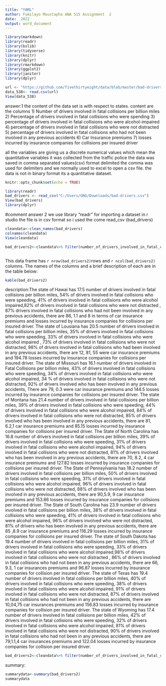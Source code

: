 ```yaml
---
title: "YAML"
author: Fumilayo Moustapha ANA 515 Assignment  2
date:  2022
output: word_document
---
```


```r
library(markdown)
library(readr)
library(bslib)
library(tidyverse)
library(knitr)
library(dplyr)
library(rmarkdown)
library(ggplot2)
library(janitor)
library(dplyr)
```

```r

url <- "https://github.com/fivethirtyeight/data/blob/master/bad-drivers/bad-drivers.csv"
data_538<- read.csv(url)
View(data_538)
```

answer:1 
the content of the data set is with respect to states.
content are  the columns 
1) Number of drivers involved in fatal collisions per billion miles
2) Percentage of drivers involved in fatal collisions who were spending
3) percentage of drivers involved in fatal collisions who were alcohol-impaired
4) percentage of drivers involved in fatal collisions who were not distracted
5) percentage of drivers involved in fatal collisions who had not been involved in any previous accidents
6) Car Insurance premiums
7) losses incurred by insurance companies for collisions per insured driver


all the variables are giving us a discrete numerical values which mean the quantitative variables it was collected from the traffic police
the data was saved in comma separated values(csv) format
delimited the comma was used for delimiters and  we normally used to excel to open a csv file.
the data is not in binary format its a quantitative dataset.




```r
knitr::opts_chunk$set(echo = TRUE)
```

```r
library(readr)
bad_drivers <- read_csv("C:/Users/GNG/Downloads/bad-drivers.csv")
View(bad_drivers)
library(dplyr)
```

#comment 
answer 2 
we use library "readr" for importing a dataset in r studio the file is in csv format so i used the come read_csv (bad_drivers)
```r
cleandata<-clean_names(bad_drivers)
colnames(cleandata)
View(cleandata)

```

```r
bad_drivers2<-cleandata%>% filter(number_of_drivers_involved_in_fatal_collisions_per_billion_miles > 15 , percentage_of_drivers_involved_in_fatal_collisions_who_were_speeding > 30 , percentage_of_drivers_involved_in_fatal_collisions_who_were_alcohol_impaired >30 , percentage_of_drivers_involved_in_fatal_collisions_who_had_not_been_involved_in_any_previous_accidents>40)
```

```r

```

This data frame has `r nrow(bad_drivers2)`rows and `r ncol(bad_drivers2)` columns. The names of the columns and a brief description of each are in the table below:
```r
kable(bad_drivers2)
```
description:The state of Hawai has 17.5 number of drivers involved in fatal collisions per billion miles, 54% of drivers involved in fatal collisions who were speeding, 41% of drivers involved in fatal collisions who were alcohol impaired,82% of drivers involved in fatal collisions who were not distracted , 87% drivers involved in fatal collisions who had not been involved in any previous accidents, there are 86, 1.1 and 8 in terms of car insurance premiums and losses incurred by insurance companies for collisions per insured driver.
The state of Lousiana has 20.5 number of drivers involved in fatal collisions per billion miles, 35% of drivers involved in fatal collisions who were speeding, 33% of drivers involved in fatal collisions who were alcohol impaired , 73% of drivers involved in fatal collisions who were not distracted, 98% of drivers involved in fatal collisions who had been involved in any previous accidents, there are 12, 81, 55 were car insurance premiums and 194.78 losses incurred by insurance companies for collisions per insured driver. 
The state of Missouri has 16.1 number of drivers involved in Fatal Collisions per billion miles, 43% of drivers involved in fatal collisions who were speeding, 34% of drivers involved in fatal collisions who were alcohol impaired, 34 % of drivers involved in fatal collisions who were not distracted, 92% of drivers involved who has been involved in any previous accidents, There are 79, 0.3 were car insurance premiums and  144.5 losses incurred by insurance companies for collisions per insured driver. 
The state of Montana has 21.4 number of drivers involved in fatal collisions per billion miles, 39% of drivers involved in fatal collisions who were speeding, 44% of drivers involved in fatal collisions who were alcohol impaired, 84% of drivers involved in fatal collisions who were not distracted,  85% of drivers involved who has been involved in any previous accidents, there are 
81, 6.2,1  car insurance premiums and 85.15 losses incurred by insurance companies for collisions per insured driver.
The State of North Carolina has 16.8 number of drivers involved in fatal collisions per billion miles, 39% of drivers involved in fatal collisions who were speeding, 31% of drivers involved in fatal collisions who were alcohol impaired, 94% of drivers involved in fatal collisions who were not distracted, 81% of drivers involved who has been involved in any previous accidents, there are 70, 8.2, 4 car insurance premiums and 127.82 losses incurred by insurance companies for collisions per insured driver.
The State of Pennsylvania has 18.2 number of drivers involved in fatal collisions per billion miles, 50% of drivers involved in fatal collisions who were speeding, 31% of drivers involved in fatal collisions who were alcohol impaired, 96% of drivers involved in fatal collisions who were not distracted, 88% of drivers involved who has been involved in any previous accidents, there are 90,5.9, 9 car insurance premiums and 153.86  losses incurred by insurance companies for collisions per insured driver. 
The State of South Carolina has 23.9 number of drivers involved in fatal collisions per billion miles, 38% of drivers involved in fatal collisions who were speeding, 41% of drivers involved in fatal collisions who were alcohol impaired, 96% of drivers involved who were not distracted,
81% of drivers who has been involved in any previous accidents, there are 85 ,8.9 car insurance premiums and 116.29 losses incurred by insurance companies for collisions per insured driver.
The state of South Dakota has 19.4 number of drivers involved in fatal collisions per billion miles, 31% of drivers involved in fatal collisions who were speeding, 33% of drivers involved in fatal collisions who were alcohol impaired,98% of drivers involved in fatal collisions who were not distracted , 86% of drivers involved in fatal collisions who had not been in any previous accidents,  there are 66, 9.3, 1  car insurances premiums and 96.87 losses incurred by insurance companies for collision per insured driver. 
The state of Texas has 19.4 number of drivers involved in fatal collisions per billion miles, 40% of drivers involved in fatal collisions who were speeding, 38% of drivers involved in fatal collisions who were alcohol impaired, 91% of drivers involved in fatal collisions who were not distracted, 87% of drivers involved in fatal collisions who had not been in any previous accidents, there are 10,04,75 car insurances premiums and 156.83 losses incurred by insurance companies for collision per insured driver. 
The state of Wyoming has 17.4 number of drivers involved in fatal collisions per billion miles, 42% of drivers involved in fatal collisions who were speeding, 32% of drivers involved in fatal collisions who were alcohol impaired, 81% of drivers involved in fatal collisions who were not distracted, 90% of drivers involved in fatal collisions who had not been in any previous accidents, there are 79,1.1,4 car insurances premiums and 122.04 losses incurred by insurance companies for collision per insured driver. 

```r
bad_drivers2<-cleandata%>% filter(number_of_drivers_involved_in_fatal_collisions_per_billion_miles > 15 , percentage_of_drivers_involved_in_fatal_collisions_who_were_speeding > 30 , percentage_of_drivers_involved_in_fatal_collisions_who_were_alcohol_impaired >30 , percentage_of_drivers_involved_in_fatal_collisions_who_had_not_been_involved_in_any_previous_accidents>40)
```

summary:
```r
summarydata<-summary(bad_drivers2)
summarydata
```

